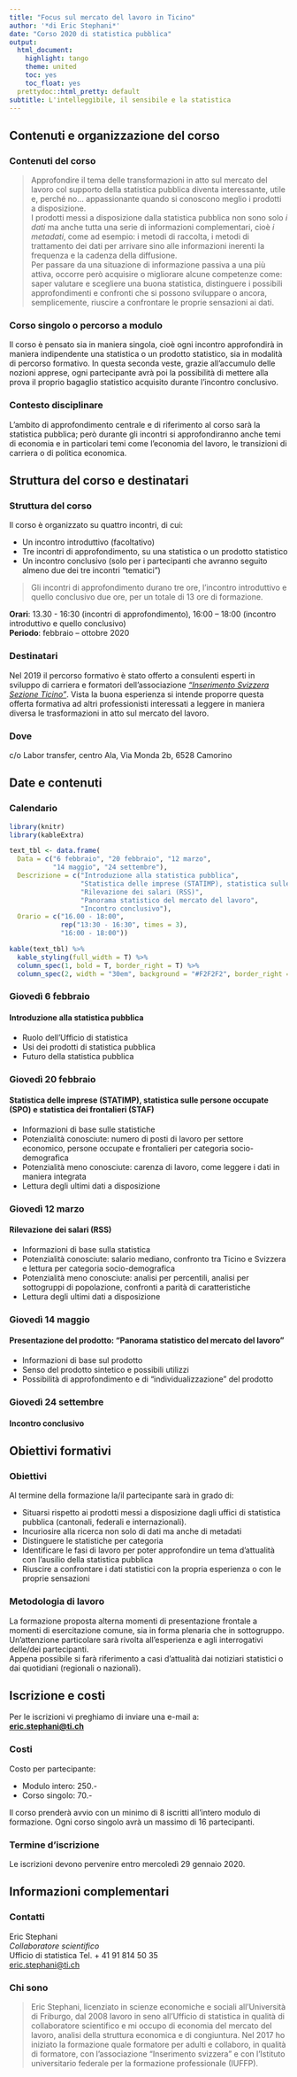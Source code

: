 ---
title: "Focus sul mercato del lavoro in Ticino"
author: '*di Eric Stephani*'
date: "Corso 2020 di statistica pubblica"
output:
  html_document:
    highlight: tango
    theme: united
    toc: yes
    toc_float: yes
  prettydoc::html_pretty: default
subtitle: L'intelleggìbile, il sensibile e la statistica
---


## Contenuti e organizzazione del corso {.tabset}

### Contenuti del corso
> Approfondire il tema delle transformazioni in atto sul mercato del lavoro col supporto della statistica pubblica diventa interessante, utile e, perché no… appassionante quando si conoscono meglio i prodotti a disposizione.  
I prodotti messi a disposizione dalla statistica pubblica non sono solo *i dati* ma anche tutta una serie di informazioni complementari, cioè *i metadati*, come ad esempio: i metodi di raccolta, i metodi di trattamento dei dati per arrivare sino alle informazioni inerenti la frequenza e la cadenza della diffusione.  
Per passare da una situazione di informazione passiva a una più attiva, occorre però acquisire o migliorare alcune competenze come: saper valutare e scegliere una buona statistica, distinguere i possibili approfondimenti e confronti che si possono sviluppare o ancora, semplicemente, riuscire a confrontare le proprie sensazioni ai dati.
<br>

### Corso singolo o percorso a modulo
Il corso è pensato sia in maniera singola, cioè ogni incontro approfondirà in maniera indipendente una statistica o un prodotto statistico, sia in modalità di percorso formativo. In questa seconda veste, grazie all'accumulo delle nozioni apprese, ogni partecipante avrà poi la possibilità di mettere alla prova il proprio bagaglio statistico acquisito durante l’incontro conclusivo.

### Contesto disciplinare
L'ambito di approfondimento centrale e di riferimento al corso sarà la statistica pubblica; però durante gli incontri si approfondiranno anche temi di economia e in particolari temi come l'economia del lavoro, le transizioni di carriera o di politica economica.
<br>

## Struttura del corso e destinatari {.tabset}

### Struttura del corso
Il corso è organizzato su quattro incontri, di cui:

-	Un incontro introduttivo (facoltativo)  
-	Tre incontri di approfondimento, su una statistica o un prodotto statistico  
-	Un incontro conclusivo (solo per i partecipanti che avranno seguito almeno due dei tre incontri “tematici”)

> Gli incontri di approfondimento durano tre ore, l’incontro introduttivo e quello conclusivo due ore, per un totale di 13 ore di formazione. 

**Orari**: 13.30 -  16:30 (incontri di approfondimento), 16:00 – 18:00 (incontro introduttivo e quello conclusivo)  
**Periodo**: febbraio – ottobre 2020

### Destinatari
Nel 2019 il percorso formativo è stato offerto a consulenti esperti in sviluppo di carriera e formatori dell’associazione [*“Inserimento Svizzera Sezione Ticino”*](http://www.arbeitsintegrationschweiz.ch/regionalgruppen/tessin). Vista la buona esperienza si intende proporre questa offerta formativa ad altri professionisti interessati a leggere in maniera diversa le trasformazioni in atto sul mercato del lavoro.

### Dove
c/o Labor transfer, centro Ala, Via Monda 2b, 6528 Camorino


## Date e contenuti {.tabset}

### Calendario

```{r echo=FALSE}
library(knitr)
library(kableExtra)

text_tbl <- data.frame(
  Data = c("6 febbraio", "20 febbraio", "12 marzo",
           "14 maggio", "24 settembre"),
  Descrizione = c("Introduzione alla statistica pubblica",
                  "Statistica delle imprese (STATIMP), statistica sulle persone occupate (SPO) e statistica dei frontalieri (STAF)",
                  "Rilevazione dei salari (RSS)",
                  "Panorama statistico del mercato del lavoro",
                  "Incontro conclusivo"),
  Orario = c("16.00 - 18:00",
             rep("13:30 - 16:30", times = 3),
             "16:00 - 18:00"))

kable(text_tbl) %>%
  kable_styling(full_width = T) %>%
  column_spec(1, bold = T, border_right = T) %>%
  column_spec(2, width = "30em", background = "#F2F2F2", border_right = T)
```

### Giovedì 6 febbraio
#### Introduzione alla statistica pubblica
-	Ruolo dell’Ufficio di statistica  
-	Usi dei prodotti di statistica pubblica  
-	Futuro della statistica pubblica

### Giovedì 20 febbraio
#### Statistica delle imprese (STATIMP), statistica sulle persone occupate (SPO) e statistica dei frontalieri (STAF)
-	Informazioni di base sulle statistiche  
-	Potenzialità conosciute: numero di posti di lavoro per settore economico, persone occupate e frontalieri per categoria socio-demografica  
-	Potenzialità meno conosciute: carenza di lavoro, come leggere i dati in maniera integrata  
-	Lettura degli ultimi dati a disposizione

### Giovedì 12 marzo
#### Rilevazione dei salari (RSS)
-	Informazioni di base sulla statistica  
-	Potenzialità conosciute: salario mediano, confronto tra Ticino e Svizzera e lettura per categoria socio-demografica  
-	Potenzialità meno conosciute: analisi per percentili, analisi per sottogruppi di popolazione, confronti a parità di caratteristiche  
-	Lettura degli ultimi dati a disposizione

### Giovedì 14 maggio
#### Presentazione del prodotto: “Panorama statistico del mercato del lavoro”
-	Informazioni di base sul prodotto  
-	Senso del prodotto sintetico e possibili utilizzi  
-	Possibilità di approfondimento e di “individualizzazione” del prodotto

### Giovedì 24 settembre
#### Incontro conclusivo


## Obiettivi formativi {.tabset}

### Obiettivi
Al termine della formazione la/il partecipante sarà in grado di:  

-	Situarsi rispetto ai prodotti messi a disposizione dagli uffici di statistica pubblica (cantonali, federali e internazionali).  
-	Incuriosire alla ricerca non solo di dati ma anche di metadati  
-	Distinguere le statistiche per categoria  
-	Identificare le fasi di lavoro per poter approfondire un tema d’attualità con l’ausilio della statistica pubblica  
-	Riuscire a confrontare i dati statistici con la propria esperienza o con le proprie sensazioni

### Metodologia di lavoro
La formazione proposta alterna momenti di presentazione frontale a momenti di esercitazione comune, sia in forma plenaria che in sottogruppo. Un’attenzione particolare sarà rivolta all’esperienza e agli interrogativi delle/dei partecipanti.  
Appena possibile si farà riferimento a casi d’attualità dai notiziari statistici o dai quotidiani (regionali o nazionali).


## Iscrizione e costi {.tabset}
Per le iscrizioni vi preghiamo di inviare una e-mail a:  
[**eric.stephani@ti.ch**](eric.stephani@ti.ch)  

### Costi
Costo per partecipante:  

-	Modulo intero: 250.-  
-	Corso singolo: 70.-

Il corso prenderà avvio con un minimo di 8 iscritti all’intero modulo di formazione. Ogni corso singolo avrà un massimo di 16 partecipanti.

### Termine d'iscrizione
Le iscrizioni devono pervenire entro mercoledì 29 gennaio 2020.


## Informazioni complementari {.tabset}

### Contatti
Eric Stephani  
*Collaboratore scientifico*  
Ufficio di statistica
Tel. + 41 91 814 50 35  
[eric.stephani@ti.ch](eric.stephani@ti.ch)

### Chi sono
> Eric Stephani, licenziato in scienze economiche e sociali all’Università di Friburgo, dal 2008 lavoro in seno all’Ufficio di statistica in qualità di collaboratore scientifico e mi occupo di economia del mercato del lavoro, analisi della struttura economica e di congiuntura. Nel 2017 ho iniziato la formazione quale formatore per adulti e collaboro, in qualità di formatore, con l’associazione “Inserimento svizzera” e con l’Istituto universitario federale per la formazione professionale (IUFFP). 


